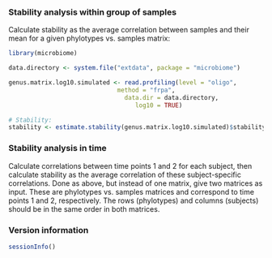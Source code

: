 ### Stability analysis within group of samples

Calculate stability as the average correlation between samples and their mean for a given phylotypes vs. samples matrix:

```r
library(microbiome)

data.directory <- system.file("extdata", package = "microbiome")

genus.matrix.log10.simulated <- read.profiling(level = "oligo",		
			     	  	      method = "frpa", 
			                    data.dir = data.directory, 
			     	      	       log10 = TRUE)  

# Stability: 
stability <- estimate.stability(genus.matrix.log10.simulated)$stability
```

### Stability analysis in time

Calculate correlations between time points 1 and 2 for each subject,
then calculate stability as the average correlation of these
subject-specific correlations. Done as above, but instead of one
matrix, give two matrices as input. These are phylotypes vs. samples
matrices and correspond to time points 1 and 2, respectively. The rows
(phylotypes) and columns (subjects) should be in the same order in
both matrices.



### Version information

```r
sessionInfo()
```

